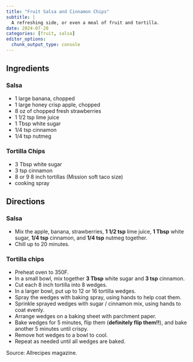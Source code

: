 ```yaml
---
title: "Fruit Salsa and Cinnamon Chips"
subtitle: |
  A refreshing side, or even a meal of fruit and tortilla.
date: 2024-07-28
categories: [fruit, salsa]
editor_options:
  chunk_output_type: console
---
```


## Ingredients

### Salsa

* 1 large banana, chopped
* 1 large honey crisp apple, chopped
* 8 oz of chopped fresh strawberries
* 1 1/2 tsp lime juice
* 1 Tbsp white sugar
* 1/4 tsp cinnamon
* 1/4 tsp nutmeg

### Tortilla Chips

* 3 Tbsp white sugar
* 3 tsp cinnamon
* 8 or 9 8 inch tortillas (Mission soft taco size)
* cooking spray

## Directions

### Salsa

* Mix the apple, banana, strawberries, **1 1/2 tsp** lime juice, **1 Tbsp** white sugar, **1/4 tsp** cinnamon, and **1/4 tsp** nutmeg together.
* Chill up to 20 minutes.

### Tortilla chips

* Preheat oven to 350F.
* In a small bowl, mix together **3 Tbsp** white sugar and **3 tsp** cinnamon.
* Cut each 8 inch tortilla into 8 wedges.
* In a larger bowl, put up to 12 or 16 tortilla wedges.
* Spray the wedges with baking spray, using hands to help coat them.
* Sprinkle sprayed wedges with sugar / cinnamon mix, using hands to coat evenly.
* Arrange wedges on a baking sheet with parchment paper.
* Bake wedges for 5 minutes, flip them (**definitely flip them!!**), and bake another 5 minutes until crispy.
* Remove hot wedges to a bowl to cool.
* Repeat as needed until all wedges are baked.

Source: Allrecipes magazine.
